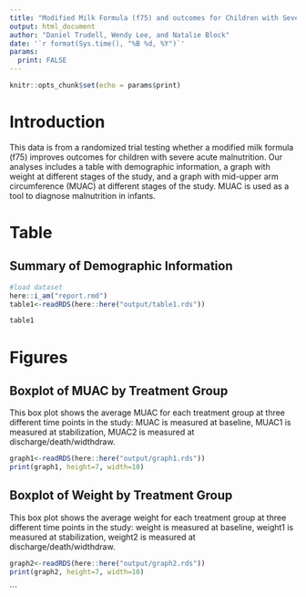 ```yaml
---
title: "Modified Milk Formula (f75) and outcomes for Children with Severe Acute Malnutrition"
output: html_document
author: "Daniel Trudell, Wendy Lee, and Natalie Block"
date: '`r format(Sys.time(), "%B %d, %Y")`'
params:
  print: FALSE
---
```


```r
knitr::opts_chunk$set(echo = params$print)

```

# Introduction
This data is from a randomized trial testing whether a modified milk formula (f75) improves outcomes for children with severe acute malnutrition. Our analyses includes a table with demographic information, a graph with weight at different stages of the study, and a graph with mid-upper arm circumference (MUAC) at different stages of the study. MUAC is used as a tool to diagnose malnutrition in infants.


# Table
## Summary of Demographic Information
```r
#load dataset
here::i_am("report.rmd")
table1<-readRDS(here::here("output/table1.rds"))

table1
```

# Figures
## Boxplot of MUAC by Treatment Group
This box plot shows the average MUAC for each treatment group at three different time points in the study: MUAC is measured at baseline, MUAC1 is measured at stabilization, MUAC2 is measured at discharge/death/widthdraw.

```r
graph1<-readRDS(here::here("output/graph1.rds"))
print(graph1, height=7, width=10)
```

## Boxplot of Weight by Treatment Group
This box plot shows the average weight for each treatment group at three different time points in the study: weight is measured at baseline, weight1 is measured at stabilization, weight2 is measured at discharge/death/widthdraw.

```r
graph2<-readRDS(here::here("output/graph2.rds"))
print(graph2, height=7, width=10)
```
```